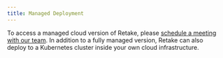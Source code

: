 ```yaml
---
title: Managed Deployment
---
```


To access a managed cloud version of Retake, please [schedule a meeting with our team](http://calendly.com/philippemnoel).
In addition to a fully managed version, Retake can also deploy to a Kubernetes cluster inside your own cloud infrastructure.
